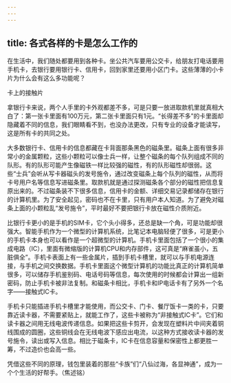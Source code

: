 ```yaml
---
---
---
```

title: 各式各样的卡是怎么工作的
---




在生活中，我们随处都要用到各种卡。坐公共汽车要用公交卡，给朋友打电话要用手机卡，去银行要用银行卡、信用卡，回到家里还要用小区门卡。这些薄薄的小卡片为什么会有这么多功能呢？

卡上的接触片



拿银行卡来说，两个人手里的卡外观都差不多，可是只要一放进取款机里就真相大白了：第一张卡里面有100万元，第二张卡里面只有1元。“长得差不多”的卡里面却隐藏着不同的信息，我们眼睛看不到，也没办法更改，只有专业的设备才能读写，这是所有卡的共同之处。

大多数银行卡、信用卡的信息都藏在卡背面那条黑色的磁条里。磁条上面有很多非常小的金属颗粒，这些小颗粒可以像士兵一样，让整个磁条的每个队列组成不同的队形。有的队形可能产生像磁铁一样比较强的磁性，有的队形磁性却很弱。这些“士兵”会听从写卡器磁头的发号施令，通过改变磁条上每个队列的磁性，从而将卡号用户名等信息写进磁条里。取款机就是通过探测磁条各个部分的磁性把信息复原出来的。不过磁条装不下很多信息，信用卡的金额、详细交易记录都储存在银行的计算机里。为了安全起见，密码也不在卡里，只有用户本人知道。为了避免对磁条上面的小颗粒乱“发号施令”，平时最好不要把银行卡放在磁性介质附近。

比银行卡更小的是手机的SIM卡，它个头小得多，还总是缺一个角，可是功能却很强大。智能手机作为一个微型的计算机系统，比笔记本电脑轻便了很多，可是更小的手机卡本身也可以看作是一个超微型的计算机。手机卡里面包括了一个很小的集成电路（IC），里面有微缩版的计算机CPU和内存部件，这可真是“麻雀虽小，五脏俱全”。手机卡表面上有一些金属片，插到手机卡槽里，就可以与手机电源连接，与手机之间交换数据。手机卡里面这个微型计算机的功能比真正的计算机简单很多，可以储存手机鉴别码、电话号码等信息，每次使用的时候都会计算出一组新密码，防止手机卡被非法复制。和磁条卡相比，手机卡和IP电话卡有了另外一个名字——接触式IC卡。

手机卡只能插进手机卡槽里才能使用，而公交卡、门卡、餐厅饭卡一类的卡，只要靠近读卡器，不需要紧贴上，就能工作了，这些卡被称为“非接触式IC卡”。它们和读卡器之间用无线电波传递信息。如果把这些卡剪开，会发现在塑料片中间夹着铜线围成的圆圈，这些铜线会在无线电波下感应出电流，以这种方式接收读卡器的发号施令，读出或写入信息。相比于磁条卡，IC卡在信息容量和保密性上都更胜一筹，不过造价也会高一些。

凭借这些不同的原理，钱包里装着的那些“卡族”们“八仙过海，各显神通”，成为一个个生活的好帮手。（焦述铭）
